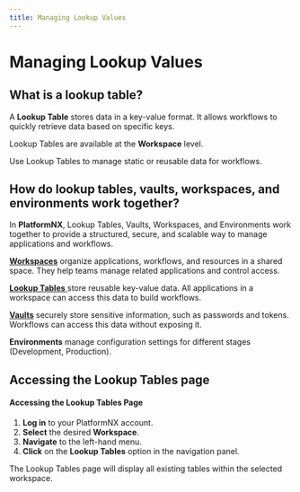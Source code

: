 ```yaml
---
title: Managing Lookup Values
---
```


# Managing Lookup Values

## What is a lookup table?

A **Lookup Table** stores data in a key-value format. It allows workflows to quickly retrieve data based on specific keys.

Lookup Tables are available at the **Workspace** level.&#x20;

Use Lookup Tables to manage static or reusable data for workflows.

## How do lookup tables, vaults, workspaces, and environments work together?

In **PlatformNX**, Lookup Tables, Vaults, Workspaces, and Environments work together to provide a structured, secure, and scalable way to manage applications and workflows.

[**Workspaces**](../../) organize applications, workflows, and resources in a shared space. They help teams manage related applications and control access.

[**Lookup Tables** ](./)store reusable key-value data. All applications in a workspace can access this data to build workflows.

[**Vaults**](../managing-secrets/) securely store sensitive information, such as passwords and tokens. Workflows can access this data without exposing it.

**Environments** manage configuration settings for different stages (Development, Production).&#x20;

## Accessing the Lookup Tables page

#### Accessing the Lookup Tables Page

1. **Log in** to your PlatformNX account.
2. **Select** the desired **Workspace**.
3. **Navigate** to the left-hand menu.
4. **Click** on the **Lookup Tables** option in the navigation panel.

The Lookup Tables page will display all existing tables within the selected workspace.

&#x20;&#x20;

